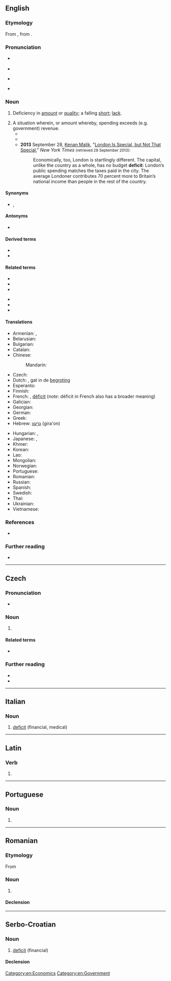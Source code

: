 {{also|déficit|dèficit}}
==English==

===Etymology===
{{root|en|ine-pro|*dʰeh₁-}}
From {{der|en|fr|déficit}}, from {{der|en|la|dēficit}}.

===Pronunciation===
* {{a|RP}} {{IPA|en|/ˈdɛfɪsɪt/}}
* {{audio|en|LL-Q1860 (eng)-Vealhurl-deficit.wav|Audio (RP)}}
* {{a|GA}} {{IPA|en|/ˈdɛfəsɪt/}}
* {{hyphenation|en|de|fi|cit}}

===Noun===
{{en-noun}}

# Deficiency in [[amount]] or [[quality]]; a falling [[short]]; [[lack]].
#: {{ux|en|The crop output this year has been comparatively small, owing to the '''deficit''' in rainfall.}}
# A situation wherein, or amount whereby, spending exceeds (e.g. government) revenue.
#* {{quote-journal|en|year=1962|month=October|title=Talking of Trains: Passed to you, Mr. Macmillan|journal=Modern Railways|page=220|text=Dr. Beeching's obvious intent is that if Scottish&mdash;and similarly unprofitable English and Welsh&mdash;railways are to be maintained, it must be done by an unconcealed subsidy; he is determined that the railways shall no longer be preoccupied with&mdash;and derided for&mdash;immense '''deficits''' which include the burden of social services the State must openly underwrite, if it wants them.}}
#* {{quote-journal|en|work=Contra Costa Times|title=It's Time for a Reality Check on the Deficit|city=Contra Costa, CA|date=August 4, 1996|passage=But Wall Street, which has a case of '''deficit'''-attention disorder, is no longer focused on a balanced budget. "The bond market only worries about one thing at [a time.]}}
#* '''2013''' September 28, [[w:Kenan Malik|Kenan Malik]], "[http://www.nytimes.com/2013/09/29/opinion/sunday/london-is-special-but-not-that-special.html?ref=opinion London Is Special, but Not That Special]," ''New York Times'' <small>(retrieved 28 September 2013)</small>:
#*: Economically, too, London is startlingly different. The capital, unlike the country as a whole, has no budget '''deficit''': London’s public spending matches the taxes paid in the city. The average Londoner contributes 70 percent more to Britain’s national income than people in the rest of the country.

====Synonyms====
* {{l|en|fiscal deficit}}, {{l|en|shortfall}}

====Antonyms====
* {{l|en|superavit}}

====Derived terms====
* {{l|en|fiscal deficit}}
* {{l|en|trade deficit}}

====Related terms====
{{rel-top}}
* {{l|en|defect}}
* {{l|en|defection}}
* {{l|en|defective}}
{{rel-mid}}
* {{l|en|defector}}
* {{l|en|deficiency}}
* {{l|en|deficient}}
{{rel-bottom}}

====Translations====
{{trans-see|deficiency}}

{{trans-top|situation wherein spending exceeds government revenue}}
* Armenian: {{t+|hy|դեֆիցիտ|sc=Armn}}, {{t+|hy|պակասուրդ|sc=Armn}}
* Belarusian: {{t|be|дэфіцы́т|m}}
* Bulgarian: {{t+|bg|дефици́т|m}}
* Catalan: {{t+|ca|dèficit|m}}
* Chinese:
*: Mandarin: {{t+|cmn|赤字|tr=chìzì|sc=Hani}}
* Czech: {{t+|cs|deficit|m}}
* Dutch: {{t+|nl|tekort}}, gat {{g|n}} in de [[begroting]] {{g|f}}
* Esperanto: {{t-needed|eo}}
* Finnish: {{t+|fi|vaje}}
* French: {{t|fr|déficit budgétaire}}, [[déficit]] (''note'': déficit in French also has a broader meaning)
* Galician: {{t|gl|déficit|m}}
* Georgian: {{t|ka|დეფიციტი}}
* German: {{t+|de|Defizit|n}}
* Greek: {{t+|el|έλλειμμα|n}}
* Hebrew: [[גרעון]] (gira'on) {{g|m}}
{{trans-mid}}
* Hungarian: {{t+|hu|hiány}}, {{t+|hu|deficit}}
* Japanese: {{t+|ja|赤字|tr=あかじ, akaji}}, {{t+|ja|欠損|tr=けっそん, kesson}}
* Khmer: {{t-needed|km}}
* Korean: {{t+|ko|적자}}
* Lao: {{t|lo|ຂາດດຸນ}}
* Mongolian: {{t-needed|mn}}
* Norwegian: {{t|no|underskudd}}
* Portuguese: {{t+|pt|déficit}}
* Romanian: {{t+|ro|deficit|n}}
* Russian: {{t+|ru|дефици́т|m}}
* Spanish: {{t+|es|déficit}}
* Swedish: {{t+|sv|underskott}}
* Thai: {{t-needed|th}}
* Ukrainian: {{t|uk|дефіци́т|m}}
* Vietnamese: {{t|vi|sự thâm hụt}}
{{trans-bottom}}

===References===
* {{R:Webster 1913}}

===Further reading===
* {{projectlink|wikipedia}}

[[Category:en:Economics]]
[[Category:en:Government]]

----

==Czech==

===Pronunciation===
* {{cs-IPA}}

===Noun===
{{cs-noun|g=m-in}}

# {{l|en|deficit}}

====Related terms====
* {{l|cs|defekt|g=m}}

===Further reading===
* {{R:PSJC}}
* {{R:SSJC}}

----

==Italian==

===Noun===
{{it-noun|m|-}}

# [[#English|deficit]] (financial, medical)

----

==Latin==

===Verb===
{{la-verb-form|dēficit}}

# {{inflection of|la|dēficiō||3|s|pres|actv|indc}}

----

==Portuguese==

===Noun===
{{pt-noun|m|pl=deficits}}

# {{alternative form of|pt|déficit}}

----

==Romanian==

===Etymology===
From {{bor|ro|fr|déficit}}

===Noun===
{{ro-noun|n|deficite}}

# {{l|en|deficit}}

====Declension====
{{ro-noun-n}}

----

==Serbo-Croatian==

===Noun===
{{sh-noun|g=m|head=dȅficit}}

# [[#English|deficit]] (financial)

====Declension====
{{sh-decl-noun
|deficit|deficiti
|deficita|deficita
|deficitu|deficitima
|deficit|deficite
|deficite|deficiti
|deficitu|deficitima
|deficitom|deficitima
}}